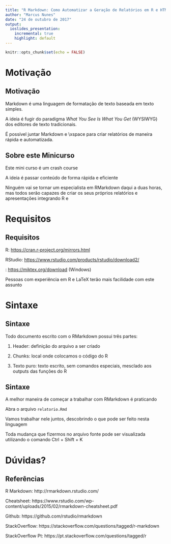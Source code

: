 ```yaml
---
title: "R Markdown: Como Automatizar a Geração de Relatórios em R e HTML"
author: "Marcus Nunes"
date: "24 de outubro de 2017"
output: 
  ioslides_presentation:
    incremental: true
    highlight: default
---
```


```r
knitr::opts_chunk$set(echo = FALSE)
```

# Motivação

## Motivação

Markdown é uma linguagem de formatação de texto baseada em texto simples.

A ideia é fugir do paradigma *What You See Is What You Get* (WYSIWYG) dos editores de texto tradicionais.

É possível juntar Markdown e \LaTeX\xspace para criar relatórios de maneira rápida e automatizada.

## Sobre este Minicurso

Este mini curso é um crash course

A ideia é passar conteúdo de forma rápida e eficiente

Ninguém vai se tornar um especialista em RMarkdown daqui a duas horas, mas todos serão capazes de criar os seus próprios relatórios e apresentações integrando R e \LaTeX

# Requisitos

## Requisitos

R: <https://cran.r-project.org/mirrors.html>

RStudio: <https://www.rstudio.com/products/rstudio/download2/>

\LaTeX: <https://miktex.org/download> (Windows)

Pessoas com experiência em R e LaTeX terão mais facilidade com este assunto


# Sintaxe

## Sintaxe

Todo documento escrito com o RMarkdown possui três partes:

1. Header: definição do arquivo a ser criado

2. Chunks: local onde colocamos o código do R

3. Texto puro: texto escrito, sem comandos especiais, mesclado aos outputs das funções do R

## Sintaxe

A melhor maneira de começar a trabalhar com RMarkdown é praticando

Abra o arquivo `relatorio.Rmd`

Vamos trabalhar nele juntos, descobrindo o que pode ser feito nesta linguagem

Toda mudança que fizermos no arquivo fonte pode ser visualizada utilizando o comando Ctrl + Shift + K

# Dúvidas?

## Referências

R Markdown: http://rmarkdown.rstudio.com/

Cheatsheet: https://www.rstudio.com/wp-content/uploads/2015/02/rmarkdown-cheatsheet.pdf

Github: https://github.com/rstudio/rmarkdown

StackOverflow: https://stackoverflow.com/questions/tagged/r-markdown

StackOverflow Pt: https://pt.stackoverflow.com/questions/tagged/r

